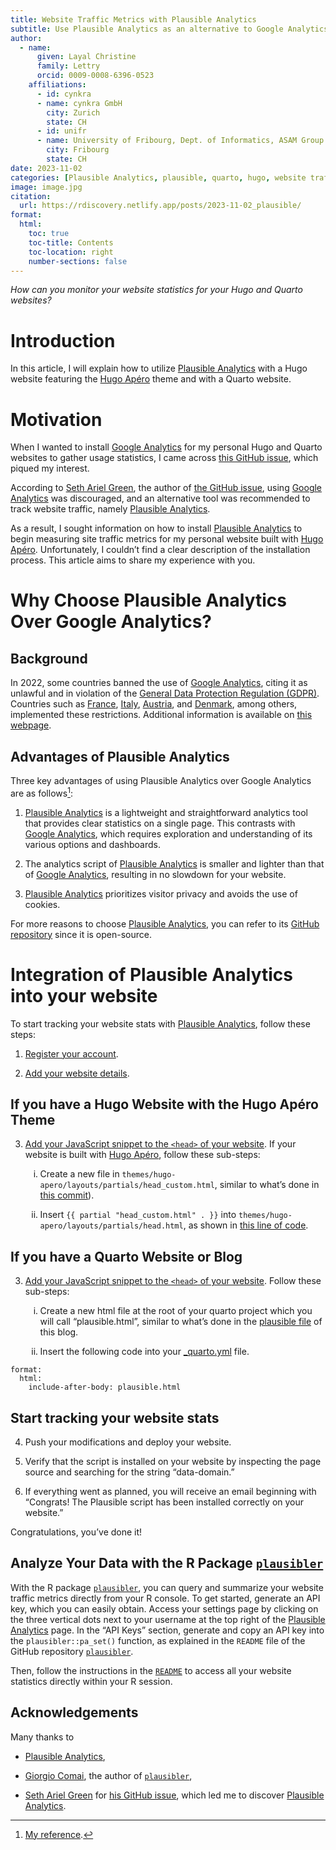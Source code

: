 ```yaml
---
title: Website Traffic Metrics with Plausible Analytics
subtitle: Use Plausible Analytics as an alternative to Google Analytics
author:
  - name:
      given: Layal Christine
      family: Lettry
      orcid: 0009-0008-6396-0523
    affiliations:
      - id: cynkra
      - name: cynkra GmbH
        city: Zurich
        state: CH
      - id: unifr
      - name: University of Fribourg, Dept. of Informatics, ASAM Group
        city: Fribourg
        state: CH
date: 2023-11-02
categories: [Plausible Analytics, plausible, quarto, hugo, website traffic metrics, Google Analytics]
image: image.jpg
citation: 
  url: https://rdiscovery.netlify.app/posts/2023-11-02_plausible/
format:
  html:
    toc: true
    toc-title: Contents
    toc-location: right
    number-sections: false
---
```


*How can you monitor your website statistics for your Hugo and Quarto websites?*

# Introduction

In this article, I will explain how to utilize [Plausible Analytics](https://plausible.io) with a Hugo website featuring the [Hugo Apéro](https://hugo-apero-docs.netlify.app) theme and with a Quarto website.

# Motivation

When I wanted to install [Google Analytics](https://analytics.google.com/analytics/web/provision/#/provision) for my personal Hugo and Quarto websites to gather usage statistics, I came across [this GitHub issue](https://github.com/rstudio/blogdown/issues/731), which piqued my interest.

According to [Seth Ariel Green](https://github.com/setgree), the author of [the GitHub issue](https://github.com/rstudio/blogdown/issues/731), using [Google Analytics](https://analytics.google.com/analytics/web/provision/#/provision) was discouraged, and an alternative tool was recommended to track website traffic, namely [Plausible Analytics](https://plausible.io).

As a result, I sought information on how to install [Plausible Analytics](https://plausible.io) to begin measuring site traffic metrics for my personal website built with [Hugo Apéro](https://hugo-apero-docs.netlify.app). Unfortunately, I couldn't find a clear description of the installation process. This article aims to share my experience with you.

# Why Choose Plausible Analytics Over Google Analytics?

## Background

In 2022, some countries banned the use of [Google Analytics](https://analytics.google.com/analytics/web/provision/#/provision), citing it as unlawful and in violation of the [General Data Protection Regulation (GDPR)](https://gdpr.eu/what-is-gdpr/#:~:text=The%20General%20Data%20Protection%20Regulation,to%20people%20in%20the%20EU.). Countries such as [France](https://www.cnil.fr/en/use-google-analytics-and-data-transfers-united-states-cnil-orders-website-manageroperator-comply), [Italy](https://www.cpomagazine.com/data-protection/italy-bans-google-analytics-over-improper-eu-us-data-transfers/), [Austria](https://matomo.org/blog/2022/01/google-analytics-gdpr-violation/), and [Denmark](https://cookie-script.com/privacy-laws/danish-dpa-outlaws-using-google-analytics), among others, implemented these restrictions. Additional information is available on [this webpage](https://plausible.io/blog/google-analytics-illegal).

## Advantages of Plausible Analytics

Three key advantages of using Plausible Analytics over Google Analytics are as follows[^1]:

[^1]: [My reference](https://plausible.io/simple-web-analytics).

1.  [Plausible Analytics](https://plausible.io) is a lightweight and straightforward analytics tool that provides clear statistics on a single page. This contrasts with [Google Analytics](https://analytics.google.com/analytics/web/provision/#/provision), which requires exploration and understanding of its various options and dashboards.

2.  The analytics script of [Plausible Analytics](https://plausible.io) is smaller and lighter than that of [Google Analytics](https://analytics.google.com/analytics/web/provision/#/provision), resulting in no slowdown for your website.

3.  [Plausible Analytics](https://plausible.io) prioritizes visitor privacy and avoids the use of cookies.

For more reasons to choose [Plausible Analytics](https://plausible.io), you can refer to its [GitHub repository](https://github.com/plausible/analytics/) since it is open-source.

# Integration of Plausible Analytics into your website

To start tracking your website stats with [Plausible Analytics](https://plausible.io), follow these steps:

1.  [Register your account](https://plausible.io/docs/register-account).

2.  [Add your website details](https://plausible.io/docs/add-website).

## If you have a Hugo Website with the Hugo Apéro Theme

3.  [Add your JavaScript snippet to the `<head>` of your website](https://plausible.io/docs/plausible-script). If your website is built with [Hugo Apéro](https://hugo-apero-docs.netlify.app), follow these sub-steps:

    i)  Create a new file in `themes/hugo-apero/layouts/partials/head_custom.html`, similar to what's done in [this commit](https://github.com/Layalchristine24/Layalchristine24.github.io/commit/b223aef03f779a6708450815fa29015425498679)).

    ii) Insert `{{ partial "head_custom.html" . }}` into `themes/hugo-apero/layouts/partials/head.html`, as shown in [this line of code](https://github.com/Layalchristine24/Layalchristine24.github.io/blob/9d677ec48047c31eb84076725c547e877cd6c0fc/themes/hugo-apero/layouts/partials/head.html#L3).

## If you have a Quarto Website or Blog

3.  [Add your JavaScript snippet to the `<head>` of your website](https://plausible.io/docs/plausible-script). Follow these sub-steps:

    i)  Create a new html file at the root of your quarto project which you will call "plausible.html", similar to what's done in the [plausible file](https://github.com/Layalchristine24/rdiscovery/blob/main/plausible.html) of this blog.

    ii) Insert the following code into your [\_quarto.yml](https://github.com/Layalchristine24/rdiscovery/blob/c5467f0c66732df26cf81f87ce6eb289db4b3c9b/_quarto.yml#L84) file.

```         
format:
  html:
    include-after-body: plausible.html
```

## Start tracking your website stats

4.  Push your modifications and deploy your website.

5.  Verify that the script is installed on your website by inspecting the page source and searching for the string "data-domain."

6.  If everything went as planned, you will receive an email beginning with "Congrats! The Plausible script has been installed correctly on your website."

<p style="text-align: center; font-weight: bold;">

Congratulations, you've done it!

</p>

## Analyze Your Data with the R Package [`plausibler`](https://github.com/giocomai/plausibler)

With the R package [`plausibler`](https://github.com/giocomai/plausibler), you can query and summarize your website traffic metrics directly from your R console. To get started, generate an API key, which you can easily obtain. Access your settings page by clicking on the three vertical dots next to your username at the top right of the [Plausible Analytics](https://plausible.io) page. In the "API Keys" section, generate and copy an API key into the `plausibler::pa_set()` function, as explained in the `README` file of the GitHub repository [`plausibler`](https://github.com/giocomai/plausibler).

Then, follow the instructions in the [`README`](https://github.com/giocomai/plausibler#plausibler) to access all your website statistics directly within your R session.

## Acknowledgements

Many thanks to

-   [Plausible Analytics](https://plausible.io),

-   [Giorgio Comai](https://github.com/giocomai), the author of [`plausibler`](https://github.com/giocomai/plausibler),

-   [Seth Ariel Green](https://github.com/setgree) for [his GitHub issue](https://github.com/rstudio/blogdown/issues/731), which led me to discover [Plausible Analytics](https://plausible.io).

